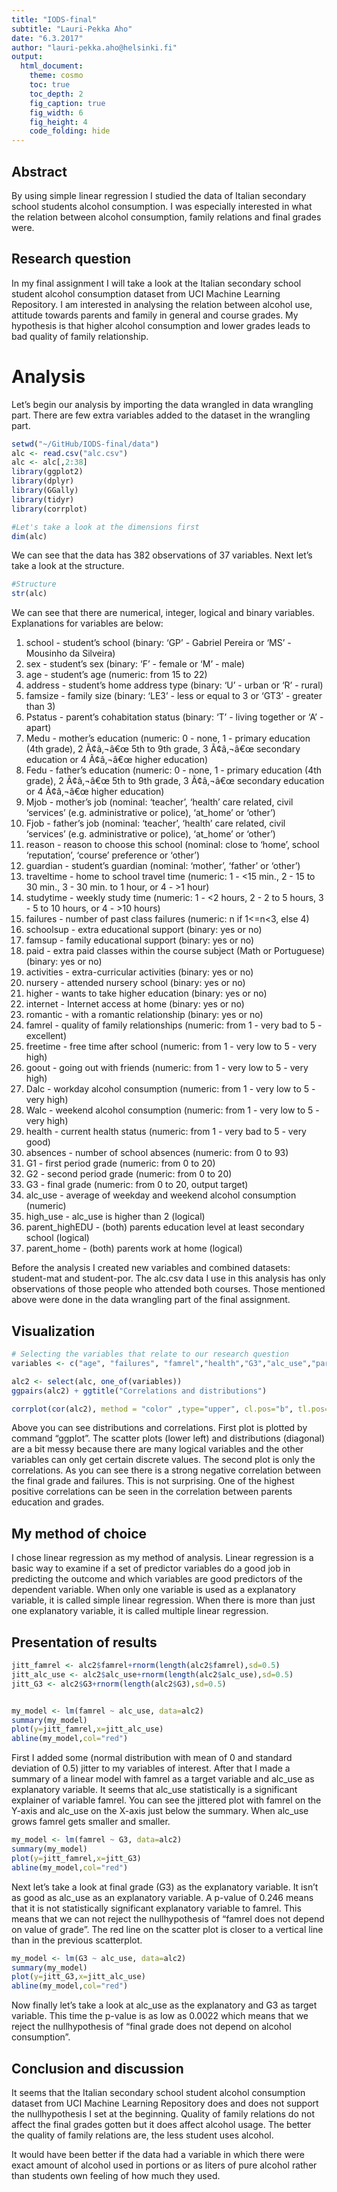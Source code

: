 ```yaml
---
title: "IODS-final"
subtitle: "Lauri-Pekka Aho"
date: "6.3.2017"
author: "lauri-pekka.aho@helsinki.fi"
output:
  html_document:
    theme: cosmo
    toc: true
    toc_depth: 2
    fig_caption: true
    fig_width: 6
    fig_height: 4
    code_folding: hide
---
```


## Abstract

By using simple linear regression I studied the data of Italian secondary school students alcohol consumption. I was especially interested in what the relation between alcohol consumption, family relations and final grades were. 

## Research question

In my final assignment I will take a look at the Italian secondary school student alcohol consumption dataset from UCI Machine Learning Repository. I am interested in analysing the relation between alcohol use, attitude towards parents and family in general and course grades. My hypothesis is that higher alcohol consumption and lower grades leads to  bad quality of family relationship.  

# Analysis

Let’s begin our analysis by importing the data wrangled in data wrangling part. There are few extra variables added to the dataset in the wrangling part. 
```r
setwd("~/GitHub/IODS-final/data")
alc <- read.csv("alc.csv")
alc <- alc[,2:38]
library(ggplot2)
library(dplyr)
library(GGally)
library(tidyr)
library(corrplot)
```
```r
#Let's take a look at the dimensions first
dim(alc)
```
We can see that the data has 382 observations of 37 variables. Next let's take a look at the structure.

```r
#Structure
str(alc)
```
We can see that there are numerical, integer, logical and binary variables. Explanations for variables are below:

1. school - student's school (binary: 'GP' - Gabriel Pereira or 'MS' - Mousinho da Silveira) 
2. sex - student's sex (binary: 'F' - female or 'M' - male) 
3. age - student's age (numeric: from 15 to 22) 
4. address - student's home address type (binary: 'U' - urban or 'R' - rural) 
5. famsize - family size (binary: 'LE3' - less or equal to 3 or 'GT3' - greater than 3) 
6. Pstatus - parent's cohabitation status (binary: 'T' - living together or 'A' - apart) 
7. Medu - mother's education (numeric: 0 - none, 1 - primary education (4th grade), 2 Ã¢â‚¬â€œ 5th to 9th grade, 3 Ã¢â‚¬â€œ secondary education or 4 Ã¢â‚¬â€œ higher education)
8. Fedu - father's education (numeric: 0 - none, 1 - primary education (4th grade), 2 Ã¢â‚¬â€œ 5th to 9th grade, 3 Ã¢â‚¬â€œ secondary education or 4 Ã¢â‚¬â€œ higher education)
9. Mjob - mother's job (nominal: 'teacher', 'health' care related, civil 'services' (e.g. administrative or police), 'at_home' or 'other') 
10. Fjob - father's job (nominal: 'teacher', 'health' care related, civil 'services' (e.g. administrative or police), 'at_home' or 'other') 
11. reason - reason to choose this school (nominal: close to 'home', school 'reputation', 'course' preference or 'other') 
12. guardian - student's guardian (nominal: 'mother', 'father' or 'other') 
13. traveltime - home to school travel time (numeric: 1 - <15 min., 2 - 15 to 30 min., 3 - 30 min. to 1 hour, or 4 - >1 hour) 
14. studytime - weekly study time (numeric: 1 - <2 hours, 2 - 2 to 5 hours, 3 - 5 to 10 hours, or 4 - >10 hours) 
15. failures - number of past class failures (numeric: n if 1<=n<3, else 4) 
16. schoolsup - extra educational support (binary: yes or no) 
17. famsup - family educational support (binary: yes or no) 
18. paid - extra paid classes within the course subject (Math or Portuguese) (binary: yes or no) 
19. activities - extra-curricular activities (binary: yes or no) 
20. nursery - attended nursery school (binary: yes or no) 
21. higher - wants to take higher education (binary: yes or no) 
22. internet - Internet access at home (binary: yes or no) 
23. romantic - with a romantic relationship (binary: yes or no) 
24. famrel - quality of family relationships (numeric: from 1 - very bad to 5 - excellent) 
25. freetime - free time after school (numeric: from 1 - very low to 5 - very high) 
26. goout - going out with friends (numeric: from 1 - very low to 5 - very high) 
27. Dalc - workday alcohol consumption (numeric: from 1 - very low to 5 - very high) 
28. Walc - weekend alcohol consumption (numeric: from 1 - very low to 5 - very high) 
29. health - current health status (numeric: from 1 - very bad to 5 - very good) 
30. absences - number of school absences (numeric: from 0 to 93) 
31. G1 - first period grade (numeric: from 0 to 20) 
32. G2 - second period grade (numeric: from 0 to 20) 
33. G3 - final grade (numeric: from 0 to 20, output target) 
34. alc_use - average of weekday and weekend alcohol consumption (numeric)
35. high_use - alc_use is higher than 2 (logical) 
36. parent_highEDU - (both) parents education level at least secondary school (logical)
37. parent_home - (both) parents work at home (logical)

Before the analysis I created new variables and combined datasets: student-mat and student-por. The alc.csv data I use in this analysis has only observations of those people who attended both courses. Those mentioned above were done in the data wrangling part of the final assignment.  

## Visualization

```r
# Selecting the variables that relate to our research question
variables <- c("age", "failures", "famrel","health","G3","alc_use","parent_highEDU", "parent_home")

alc2 <- select(alc, one_of(variables))
ggpairs(alc2) + ggtitle("Correlations and distributions")

corrplot(cor(alc2), method = "color" ,type="upper", cl.pos="b", tl.pos="d",tl.cex=0.6, order = "AOE")
```

  
Above you can see distributions and correlations. First plot is plotted by command "ggplot". The scatter plots (lower left) and distributions (diagonal) are a bit messy because there are many logical variables and the other variables can only get certain discrete values. The second plot is only the correlations. As you can see there is a strong negative correlation between the final grade and failures. This is not surprising. One of the highest positive correlations can be seen in the correlation between parents education and grades. 

## My method of choice

I chose linear regression as my method of analysis. Linear regression is a basic way to examine if a set of predictor variables do a good job in predicting the outcome and which variables are good predictors of the dependent variable. When only one variable is used as a explanatory variable, it is called simple linear regression. When there is more than just one explanatory variable, it is called multiple linear regression.

## Presentation of results

```r
jitt_famrel <- alc2$famrel+rnorm(length(alc2$famrel),sd=0.5)
jitt_alc_use <- alc2$alc_use+rnorm(length(alc2$alc_use),sd=0.5)
jitt_G3 <- alc2$G3+rnorm(length(alc2$G3),sd=0.5)


my_model <- lm(famrel ~ alc_use, data=alc2)
summary(my_model)
plot(y=jitt_famrel,x=jitt_alc_use)
abline(my_model,col="red")
```
  
First I added some (normal distribution with mean of 0 and standard deviation of 0.5) jitter to my variables of interest. After that I made a summary of a linear model with famrel as a target variable and alc_use as explanatory variable. It seems that alc_use statistically is a significant explainer of variable famrel. You can see the jittered plot with famrel on the Y-axis and alc_use on the X-axis just below the summary. When alc_use grows famrel gets smaller and smaller.  

```r
my_model <- lm(famrel ~ G3, data=alc2)
summary(my_model)
plot(y=jitt_famrel,x=jitt_G3)
abline(my_model,col="red")
```
  
Next let's take a look at final grade (G3) as the explanatory variable. It isn't as good as alc_use as an explanatory variable. A p-value of 0.246 means that it is not statistically significant explanatory variable to famrel. This means that we can not reject the nullhypothesis of "famrel does not depend on value of grade". The red line on the scatter plot is closer to a vertical line than in the previous scatterplot.

```r
my_model <- lm(G3 ~ alc_use, data=alc2)
summary(my_model)
plot(y=jitt_G3,x=jitt_alc_use)
abline(my_model,col="red")
```
  
Now finally let's take a look at alc_use as the explanatory and G3 as target variable. This time the p-value is as low as 0.0022 which means that we reject the nullhypothesis of "final grade does not depend on alcohol consumption".  

## Conclusion and discussion

It seems that the Italian secondary school student alcohol consumption dataset from UCI Machine Learning Repository does and does not support the nullhypothesis I set at the beginning. Quality of family relations do not affect the final grades gotten but it does affect alcohol usage. The better the quality of family relations are, the less student uses alcohol. 

It would have been better if the data had a variable in which there were exact amount of alcohol used in portions or as liters of pure alcohol rather than students own feeling of how much they used.  